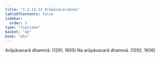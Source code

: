 ```yaml
---
title: "1.2.13.13 Arūpāvacaraduka"
tableOfContents: false
sidebar:
  order: 5
type: "tipitaka"
basket: "ab"
book: "dhs"
---
```



<DynamicBreadcrumb />

<Division number="117" book="dhs">

<Paragraph number="269" book="dhs">
Arūpāvacarā dhammā. (<Emphasis>1291, 1605</Emphasis>)
</Paragraph>

<Paragraph number="270" book="dhs">
Na arūpāvacarā dhammā. (<Emphasis>1292, 1606</Emphasis>)
</Paragraph>
</Division>